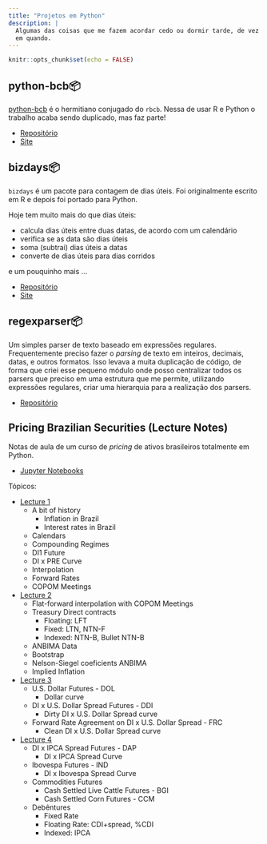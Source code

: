 ```yaml
---
title: "Projetos em Python"
description: |
  Algumas das coisas que me fazem acordar cedo ou dormir tarde, de vez
  em quando.
---
```


```r
knitr::opts_chunk$set(echo = FALSE)
```

## python-bcb📦

[python-bcb](https://github.com/wilsonfreitas/python-bcb) é o hermitiano conjugado do `rbcb`.
Nessa de usar R e Python o trabalho acaba sendo duplicado, mas faz parte!

* [Repositório](https://github.com/wilsonfreitas/python-bcb)
* [Site](http://wilsonfreitas.github.io/python-bcb)

## bizdays📦

`bizdays` é um pacote para contagem de dias úteis.
Foi originalmente escrito em R e depois foi portado para Python.

Hoje tem muito mais do que dias úteis:

- calcula dias úteis entre duas datas, de acordo com um calendário
- verifica se as data são dias úteis
- soma (subtrai) dias úteis a datas
- converte de dias úteis para dias corridos

e um pouquinho mais ...

- [Repositório](https://github.com/wilsonfreitas/python-bizdays)
- [Site](http://wilsonfreitas.github.io/python-bizdays)

## regexparser📦

Um simples parser de texto baseado em expressões regulares.
Frequentemente preciso fazer o *parsing* de texto em inteiros, decimais, datas, e outros formatos.
Isso levava a muita duplicação de código, de forma que criei esse pequeno módulo onde
posso centralizar todos os parsers que preciso em uma estrutura que me permite, utilizando
expressões regulares, criar uma hierarquia para a realização dos parsers.

- [Repositório](https://github.com/wilsonfreitas/regexparser)

## Pricing Brazilian Securities (Lecture Notes)

Notas de aula de um curso de *pricing* de ativos brasileiros totalmente em Python.

- [Jupyter Notebooks](https://github.com/wilsonfreitas/brazilian-securities-lectures)

Tópicos:

- [Lecture 1](https://nbviewer.org/github/wilsonfreitas/brazilian-securities-lectures/tree/main/Brazilian%20Securities%201.ipynb)
  - A bit of history
    - Inflation in Brazil
    - Interest rates in Brazil
  - Calendars
  - Compounding Regimes
  - DI1 Future
  - DI x PRE Curve
  - Interpolation
  - Forward Rates
  - COPOM Meetings
- [Lecture 2](https://nbviewer.org/github/wilsonfreitas/brazilian-securities-lectures/tree/main/Brazilian%20Securities%202.ipynb)
  - Flat-forward interpolation with COPOM Meetings
  - Treasury Direct contracts
    - Floating: LFT
    - Fixed: LTN, NTN-F
    - Indexed: NTN-B, Bullet NTN-B
  - ANBIMA Data
  - Bootstrap
  - Nelson-Siegel coeficients ANBIMA
  - Implied Inflation
- [Lecture 3](https://nbviewer.org/github/wilsonfreitas/brazilian-securities-lectures/tree/main/Brazilian%20Securities%203.ipynb)
  - U.S. Dollar Futures - DOL
    - Dollar curve
  - DI x U.S. Dollar Spread Futures - DDI
    - Dirty DI x U.S. Dollar Spread curve
  - Forward Rate Agreement on DI x U.S. Dollar Spread - FRC
    - Clean DI x U.S. Dollar Spread curve
- [Lecture 4](https://nbviewer.org/github/wilsonfreitas/brazilian-securities-lectures/tree/main/Brazilian%20Securities%204.ipynb)
  - DI x IPCA Spread Futures - DAP
    - DI x IPCA Spread Curve
  - Ibovespa Futures - IND
    - DI x Ibovespa Spread Curve
  - Commodities Futures
    - Cash Settled Live Cattle Futures - BGI
    - Cash Settled Corn Futures - CCM
  - Debêntures
    - Fixed Rate
    - Floating Rate: CDI+spread, %CDI
    - Indexed: IPCA
